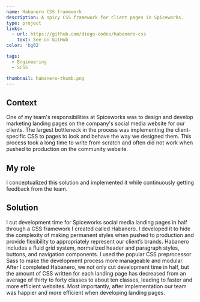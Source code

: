 ```yaml
---
name: Habanero CSS framework
description: A spicy CSS framework for client pages in Spiceworks.
type: project
links:
  - url: https://github.com/diego-codes/habanero-css
    text: See on GitHub
color: 'bg02'

tags:
  - Engineering
  - SCSS

thumbnail: habanero-thumb.png
---
```


## Context

One of my team's responsibilities at Spiceworks was to design and develop marketing landing pages on the company's social media website for our clients. The largest bottleneck in the process was implementing the client-specific CSS to pages to look and behave the way we designed them. This process took a long time to write from scratch and often did not work when pushed to production on the community website.

## My role

I conceptualized this solution and implemented it while continuously getting feedback from the team.

## Solution

I cut development time for Spiceworks social media landing pages in half through a CSS framework I created called Habanero. I developed it to hide the complexity of making permanent styles when pushed to production and provide flexibility to appropriately represent our client’s brands. Habanero includes a fluid grid system, normalized header and paragraph styles, buttons, and navigation components. I used the popular CSS preprocessor Sass to make the development process more manageable and modular.
After I completed Habanero, we not only cut development time in half, but the amount of CSS written for each landing page has decreased from an average of thirty to forty classes to about ten classes, leading to faster and more efficient websites. Most importantly, after implementation our team was happier and more efficient when developing landing pages.
